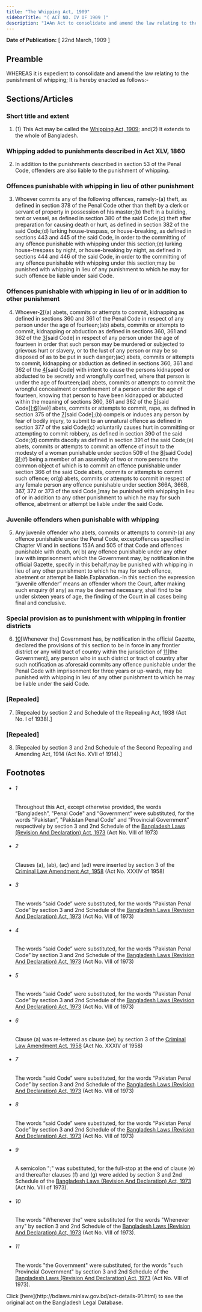 ```yaml
---
title: "The Whipping Act, 1909"
sidebarTitle: "( ACT NO. IV OF 1909 )"
description: "1♣An Act to consolidate and amend the law relating to the punishment of whipping."
---
```


**Date of Publication:** [ 22nd March, 1909 ]

## Preamble

WHEREAS it is expedient to consolidate and amend the law relating to the punishment of whipping; It is hereby enacted as follows:-

## Sections/Articles

### Short title and extent

1. (1) This Act may be called the [Whipping Act, 1909](/laws/act-91 "Whipping Act, 1909"); and(2) It extends to the whole of Bangladesh.

### Whipping added to punishments described in Act XLV, 1860

2. In addition to the punishments described in section 53 of the Penal Code, offenders are also liable to the punishment of whipping.

### Offences punishable with whipping in lieu of other punishment

3. Whoever commits any of the following offences, namely:-(a) theft, as defined in section 378 of the Penal Code other than theft by a clerk or servant of property in possession of his master;(b) theft in a building, tent or vessel, as defined in section 380 of the said Code;(c) theft after preparation for causing death or hurt, as defined in section 382 of the said Code;(d) lurking house-trespass, or house-breaking, as defined in sections 443 and 445 of the said Code, in order to the committing of any offence punishable with whipping under this section;(e) lurking house-trespass by night, or house-breaking by night, as defined in sections 444 and 446 of the said Code, in order to the committing of any offence punishable with whipping under this section;may be punished with whipping in lieu of any punishment to which he may for such offence be liable under said Code.

### Offences punishable with whipping in lieu of or in addition to other punishment

4. Whoever-[2](1)[(a) abets, commits or attempts to commit, kidnapping as defined in sections 360 and 361 of the Penal Code in respect of any person under the age of fourteen;(ab) abets, commits or attempts to commit, kidnapping or abduction as defined in sections 360, 361 and 362 of the [3](2)[said Code] in respect of any person under the age of fourteen in order that such person may be murdered or subjected to grievous hurt or slavery, or to the lust of any person or may be so disposed of as to be put in such danger;(ac) abets, commits or attempts to commit, kidnapping or abduction as defined in sections 360, 361 and 362 of the [4](3)[said Code] with intent to cause the persons kidnapped or abducted to be secretly and wrongfully confined, where that person is under the age of fourteen;(ad) abets, commits or attempts to commit the wrongful concealment or confinement of a person under the age of fourteen, knowing that person to have been kidnapped or abducted within the meaning of sections 360, 361 and 362 of the [5](4)[said Code]];[6](5)[(ae)] abets, commits or attempts to commit, rape, as defined in section 375 of the [7](6)[said Code];(b) compels or induces any person by fear of bodily injury, to submit to an unnatural offence as defined in section 377 of the said Code;(c) voluntarily causes hurt in committing or attempting to commit robbery, as defined in section 390 of the said Code;(d) commits dacoity as defined in section 391 of the said Code;(e) abets, commits or attempts to commit an offence of insult to the modesty of a woman punishable under section 509 of the [8](7)[said Code] [9](8)[;(f) being a member of an assembly of two or more persons the common object of which is to commit an offence punishable under section 366 of the said Code abets, commits or attempts to commit such offence; or(g) abets, commits or attempts to commit in respect of any female person any offence punishable under section 366A, 366B, 367, 372 or 373 of the said Code,]may be punished with whipping in lieu of or in addition to any other punishment to which he may for such offence, abetment or attempt be liable under the said Code.

### Juvenile offenders when punishable with whipping

5. Any juvenile offender who abets, commits or attempts to commit-(a) any offence punishable under the Penal Code, exceptoffences specified in Chapter VI and in sections 153A and 505 of that Code and offences punishable with death, or( b) any offence punishable under any other law with imprisonment which the Government may, by notification in the official Gazette, specify in this behalf,may be punished with whipping in lieu of any other punishment to which he may for such offence, abetment or attempt be liable.Explanation.-In this section the expression “juvenile offender” means an offender whom the Court, after making such enquiry (if any) as may be deemed necessary, shall find to be under sixteen years of age, the finding of the Court in all cases being final and conclusive.

### Special provision as to punishment with whipping in frontier districts

6. [10](1)[Whenever the] Government has, by notification in the official Gazette, declared the provisions of this section to be in force in any frontier district or any wild tract of country within the jurisdiction of [11](2)[the Government], any person who in such district or tract of country after such notification as aforesaid commits any offence punishable under the Penal Code with imprisonment for three years or up-wards, may be punished with whipping in lieu of any other punishment to which he may be liable under the said Code.

### [Repealed]

7. [Repealed by section 2 and Schedule of the Repealing Act, 1938 (Act No. I of 1938).]

### [Repealed]

8. [Repealed by section 3 and 2nd Schedule of the Second Repealing and Amending Act, 1914 (Act No. XVII of 1914).]

## Footnotes

- ###### 1

  Throughout this Act, except otherwise provided, the words “Bangladesh”, "Penal Code" and “Government” were substituted, for the words “Pakistan”, "Pakistan Penal Code" and “Provincial Government” respectively by section 3 and 2nd Schedule of the [Bangladesh Laws (Revision And Declaration) Act, 1973](/laws/act-430 "Bangladesh Laws (Revision And Declaration) Act, 1973") (Act No. VIII of 1973)

- ###### 2

  Clauses (a), (ab), (ac) and (ad) were inserted by section 3 of the [Criminal Law Amendment Act, 1958](/laws/act-277 "Criminal Law Amendment Act, 1958") (Act No. XXXIV of 1958)

- ###### 3

  The words “said Code” were substituted, for the words “Pakistan Penal Code” by section 3 and 2nd Schedule of the [Bangladesh Laws (Revision And Declaration) Act, 1973](/laws/act-430 "Bangladesh Laws (Revision And Declaration) Act, 1973") (Act No. VIII of 1973)

- ###### 4

  The words “said Code” were substituted, for the words “Pakistan Penal Code” by section 3 and 2nd Schedule of the [Bangladesh Laws (Revision And Declaration) Act, 1973](/laws/act-430 "Bangladesh Laws (Revision And Declaration) Act, 1973") (Act No. VIII of 1973)

- ###### 5

  The words “said Code” were substituted, for the words “Pakistan Penal Code” by section 3 and 2nd Schedule of the [Bangladesh Laws (Revision And Declaration) Act, 1973](/laws/act-430 "Bangladesh Laws (Revision And Declaration) Act, 1973") (Act No. VIII of 1973)

- ###### 6

  Clause (a) was re-lettered as clause (ae) by section 3 of the [Criminal Law Amendment Act, 1958](/laws/act-277 "Criminal Law Amendment Act, 1958") (Act No. XXXIV of 1958)

- ###### 7

  The words “said Code” were substituted, for the words “Pakistan Penal Code” by section 3 and 2nd Schedule of the [Bangladesh Laws (Revision And Declaration) Act, 1973](/laws/act-430 "Bangladesh Laws (Revision And Declaration) Act, 1973") (Act No. VIII of 1973)

- ###### 8

  The words “said Code” were substituted, for the words “Pakistan Penal Code” by section 3 and 2nd Schedule of the [Bangladesh Laws (Revision And Declaration) Act, 1973](/laws/act-430 "Bangladesh Laws (Revision And Declaration) Act, 1973") (Act No. VIII of 1973)

- ###### 9

  A semicolon ";" was substituted, for the full-stop at the end of clause (e) and thereafter clauses (f) and (g) were added by section 3 and 2nd Schedule of the [Bangladesh Laws (Revision And Declaration) Act, 1973](/laws/act-430 "Bangladesh Laws (Revision And Declaration) Act, 1973") (Act No. VIII of 1973).

- ###### 10

  The words "Whenever the" were substituted for the words "Whenever any" by section 3 and 2nd Schedule of the [Bangladesh Laws (Revision And Declaration) Act, 1973](/laws/act-430 "Bangladesh Laws (Revision And Declaration) Act, 1973") (Act No. VIII of 1973).

- ###### 11

  The words "the Government" were substituted, for the words "such Provincial Government" by section 3 and 2nd Schedule of the [Bangladesh Laws (Revision And Declaration) Act, 1973](/laws/act-430 "Bangladesh Laws (Revision And Declaration) Act, 1973") (Act No. VIII of 1973).

<Note>
  Click [here](http://bdlaws.minlaw.gov.bd/act-details-91.html) to see the original act on the Bangladesh Legal Database.
</Note>
